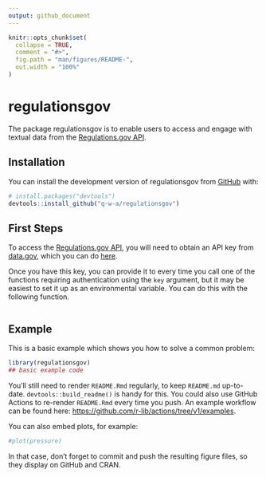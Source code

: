 ```yaml
---
output: github_document
---
```


<!-- README.md is generated from README.Rmd. Please edit that file -->

```r
knitr::opts_chunk$set(
  collapse = TRUE,
  comment = "#>",
  fig.path = "man/figures/README-",
  out.width = "100%"
)
```

# regulationsgov

<!-- badges: start -->
<!-- badges: end -->

The package regulationsgov is to enable users to access and engage with textual data from the [Regulations.gov API](https://open.gsa.gov/api/regulationsgov/). 

## Installation

You can install the development version of regulationsgov from [GitHub](https://github.com/) with:

``` r
# install.packages("devtools")
devtools::install_github("q-w-a/regulationsgov")
```


## First Steps

To access the [Regulations.gov API](https://open.gsa.gov/api/regulationsgov/), you will need to obtain an API key from [data.gov](https://data.gov/), which you can do [here](https://api.data.gov/signup/). 

Once you have this key, you can provide it to every time you call one of the functions requiring authentication using the `key` argument, but it may be easiest to set it up as an environmental variable. You can do this with the following function.

```r

```


## Example

This is a basic example which shows you how to solve a common problem:

```r
library(regulationsgov)
## basic example code
```

You'll still need to render `README.Rmd` regularly, to keep `README.md` up-to-date. `devtools::build_readme()` is handy for this. You could also use GitHub Actions to re-render `README.Rmd` every time you push. An example workflow can be found here: <https://github.com/r-lib/actions/tree/v1/examples>.

You can also embed plots, for example:

```r
#plot(pressure)
```

In that case, don't forget to commit and push the resulting figure files, so they display on GitHub and CRAN.
